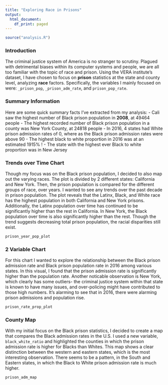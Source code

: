 ```yaml
---
title: "Exploring Race in Prisons"
output:
  html_document:
    df_print: paged
---
```


```r
source("analysis.R")
```

### Introduction 
The criminal justice system of America is no stranger to scrutiny. Plagued with detrimental biases within its computer systems and people, we are all too familiar with the topic of race and prison. Using the VERA institute's dataset, I have chosen to focus on **prison** statistics at the state and county level, analyzing **race** factors. Specifically, the variables I mainly focused on were: `_prison_pop`, `_prison_adm_rate`, and `prison_pop_rate`. 

### Summary Information 
Here are some quick summary facts I've extracted from my analysis: 
- Cali saw the highest number of Black prison population in **2008**, at 49464 people
- The highest recorded number of Black prison population in a county was New York County, at 24818 people
- In 2016, 4 states had White prison admission rates of 0, where as the Black prison admission rates were above 90
- The highest black to white proportion in 2016 was at an estimated 1915% ! 
- The state with the highest ever Black to white proportion was in New Jersey 

### Trends over Time Chart 
Though my focus was on the Black prison population, I decided to also map out the varying races. 
The plot is divided by 2 different states: California and New York. Then, the prison population is compared for the different groups of race, over years. I wanted to see any trends over the past decade in prison population. The plot reveals that the Latinx, Black, and White race has the highest population in both California and New York prisons. Additionally, the Latinx population over time has continued to be significantly higher than the rest in California. In New York, the Black population over time is also significantly higher than the rest. Though the trend suggests decreasing total prison population, the racial disparities still exist. 

```r
prison_year_pop_plot
```

### 2 Variable Chart
For this chart I wanted to explore the relationship between the Black prison admission rate and Black prison population rate in 2016 among various states. In this visual, I found that the prison admission rate is significantly higher than the population rate. Another noticable observation is New York, which clearly has some outliers- the criminal justice system within that state is known to have many issues, and over-policing might have contributed to those high numbers. It's alarming to see that in 2016, there were alarming prison admissions and population rise. 

```r
prison_rate_prop_plot
```


### County Map
With my initial focus on the Black prison statistics, I decided to create a map that compares the Black admission rates in the U.S. I used a new variable, `black_white_ratio` and highlighted the counties in which the prison admission rate is higher for Blacks than Whites. This map shows a clear distinction between the western and eastern states, which is the most interesting observation. There seems to be a pattern, in the South and Eastern states, in which the Black to White prison admission rate is much higher. 

```r
prison_adm_map
```

